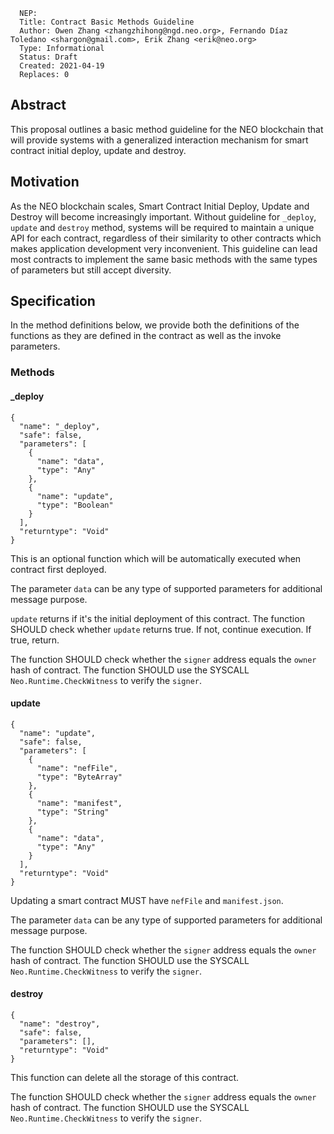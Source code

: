<pre>
  NEP:
  Title: Contract Basic Methods Guideline
  Author: Owen Zhang <zhangzhihong@ngd.neo.org>, Fernando Díaz Toledano <shargon@gmail.com>, Erik Zhang <erik@neo.org>
  Type: Informational
  Status: Draft
  Created: 2021-04-19
  Replaces: 0
</pre>






==Abstract==

This proposal outlines a basic method guideline for the NEO blockchain that will provide systems with a generalized interaction mechanism for smart contract initial deploy, update and destroy.

==Motivation==

As the NEO blockchain scales, Smart Contract Initial Deploy, Update and Destroy will become increasingly important.  Without guideline for <code>_deploy</code>, <code>update</code> and <code>destroy</code> method, systems will be required to maintain a unique API for each contract, regardless of their similarity to other contracts which makes application development very inconvenient. This guideline can lead most contracts to implement the same basic methods with the same types of parameters but still accept diversity.

==Specification==

In the method definitions below, we provide both the definitions of the functions as they are defined in the contract as well as the invoke parameters.

===Methods===

====_deploy====

<pre>
{
  "name": "_deploy",
  "safe": false,
  "parameters": [
    {
      "name": "data",
      "type": "Any"
    },
    {
      "name": "update",
      "type": "Boolean"
    }
  ],
  "returntype": "Void"
}
</pre>

This is an optional function which will be automatically executed when contract first deployed.

The parameter <code>data</code> can be any type of supported parameters for additional message purpose.

<code>update</code> returns if it's the initial deployment of this contract. The function SHOULD check whether <code>update</code> returns true. If not, continue execution. If true, return.

The function SHOULD check whether the <code>signer</code> address equals the <code>owner</code> hash of contract. The function SHOULD use the SYSCALL <code>Neo.Runtime.CheckWitness</code> to verify the <code>signer</code>.

====update====

<pre>
{
  "name": "update",
  "safe": false,
  "parameters": [
    {
      "name": "nefFile",
      "type": "ByteArray"
    },
    {
      "name": "manifest",
      "type": "String"
    },
    {
      "name": "data",
      "type": "Any"
    }
  ],
  "returntype": "Void"
}
</pre>

Updating a smart contract MUST have <code>nefFile</code> and <code>manifest.json</code>.

The parameter <code>data</code> can be any type of supported parameters for additional message purpose.

The function SHOULD check whether the <code>signer</code> address equals the <code>owner</code> hash of contract. The function SHOULD use the SYSCALL <code>Neo.Runtime.CheckWitness</code> to verify the <code>signer</code>.

====destroy====

<pre>
{
  "name": "destroy",
  "safe": false,
  "parameters": [],
  "returntype": "Void"
}
</pre>
This function can delete all the storage of this contract.

The function SHOULD check whether the <code>signer</code> address equals the <code>owner</code> hash of contract. The function SHOULD use the SYSCALL <code>Neo.Runtime.CheckWitness</code> to verify the <code>signer</code>.